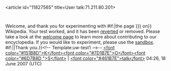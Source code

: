 <article id="11827565" title=User talk:71.211.80.201>
	<talkpage id="11827565" title="User talk:71.211.80.201">
{{{icon|[[Image:Information.svg|25px]] }}}Welcome, and thank you for experimenting with {{{{{subst|}}}#if:{{{1|}}}|the page [[:{{{1|}}}]] on}} Wikipedia. Your test worked, and it has been [[Help:Reverting|reverted]] or removed. Please take a look at the [[Wikipedia:Introduction|welcome page]] to learn more about contributing to our encyclopedia. If you would like to experiment, please use the [[Wikipedia:Sandbox|sandbox]]. {{{{{subst|}}}#if:{{{2|}}}|{{{2}}}|Thank you.}}&lt;!-- Template:uw-test1 --&gt;-- [[User:KnowledgeOfSelf|&lt;font color=&quot;#151B8D&quot;&gt;K&lt;/font&gt;&lt;font color=&quot;#7D1B7E&quot;&gt;O&lt;/font&gt;&lt;font color=&quot;#6D7B8D &quot;&gt;S&lt;/font&gt;]] | [[User talk:KnowledgeOfSelf|&lt;font color=&quot;#461B7E&quot;&gt;talk&lt;/font&gt;]] 04:26, 18 June 2007 (UTC)
	</talkpage>
</article>
